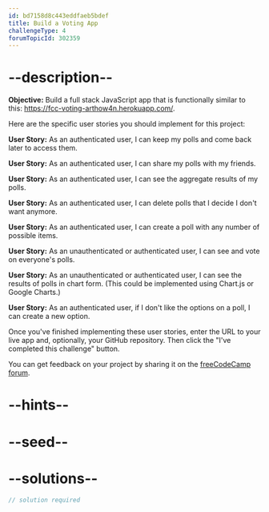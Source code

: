 ```yaml
---
id: bd7158d8c443eddfaeb5bdef
title: Build a Voting App
challengeType: 4
forumTopicId: 302359
---
```


# --description--

**Objective:** Build a full stack JavaScript app that is functionally similar to this: <https://fcc-voting-arthow4n.herokuapp.com/>.

Here are the specific user stories you should implement for this project:

**User Story:** As an authenticated user, I can keep my polls and come back later to access them.

**User Story:** As an authenticated user, I can share my polls with my friends.

**User Story:** As an authenticated user, I can see the aggregate results of my polls.

**User Story:** As an authenticated user, I can delete polls that I decide I don't want anymore.

**User Story:** As an authenticated user, I can create a poll with any number of possible items.

**User Story:** As an unauthenticated or authenticated user, I can see and vote on everyone's polls.

**User Story:** As an unauthenticated or authenticated user, I can see the results of polls in chart form. (This could be implemented using Chart.js or Google Charts.)

**User Story:** As an authenticated user, if I don't like the options on a poll, I can create a new option.

Once you've finished implementing these user stories, enter the URL to your live app and, optionally, your GitHub repository. Then click the "I've completed this challenge" button.

You can get feedback on your project by sharing it on the [freeCodeCamp forum](https://forum.freecodecamp.org/c/project-feedback/409).

# --hints--


# --seed--

# --solutions--

```js
// solution required
```
